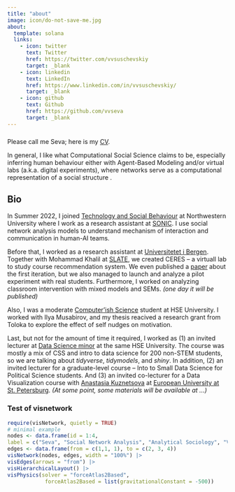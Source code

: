 ```yaml
---
title: "about"
image: icon/do-not-save-me.jpg
about:
  template: solana
  links:
    - icon: twitter
      text: Twitter
      href: https://twitter.com/vvsuschevskiy
      target: _blank
    - icon: linkedin
      text: LinkedIn
      href: https://www.linkedin.com/in/vvsuschevskiy/
      target: _blank
    - icon: github
      text: Github
      href: https://github.com/vvseva
      target: _blank
---
```


### 

Please call me Seva; here is my [CV](cv/cv_page.html).

::: {#hero-heading}
In general, I like what Computational Social Science claims to be, especially inferring human behaviour either with Agent-Based Modeling and/or virtual labs (a.k.a. digital experiments), where networks serve as a computational representation of a social structure .

## Bio

In Summer 2022, I joined [Technology and Social Behaviour](https://tsb.northwestern.edu/) at Northwestern University where I work as a research assistant at [SONIC](http://sonic.northwestern.edu/). I use social network analysis models to understand mechanism of interaction and communication in human-AI teams.

Before that, I worked as a research assistant at [Universitetet i Bergen](https://www.uib.no/en/persons/Vsevolod.Suschevskiy). Together with Mohammad Khalil at [SLATE](https://slate.uib.no/), we created CERES – a virtuall lab to study course recommendation system. We even published a [paper](https://www.researchgate.net/publication/350874550_Creating_a_Course_Recommendation_System_for_Exchange_Students) about the first iteration, but we also managed to launch and analyze a pilot experiment with real students. Furthermore, I worked on analyzing classroom intervention with mixed models and SEMs. *(one day it will be published)*

Also, I was a moderate [Computer’ish Science](https://spb.hse.ru/en/ma/computer/) student at HSE University. I worked with Ilya Musabirov, and my thesis reacived a research grant from Toloka to explore the effect of self nudges on motivation.

Last, but not for the amount of time it required, I worked as (1) an invited lecturer at [Data Science minor](https://electives.hse.ru/minor_data_spb/) at the same HSE University. The course was mostly a mix of CSS and intro to data science for 200 non-STEM students, so we are talking about *tidyverse*, *tidymodels*, and *shiny*. In addition, (2) an invited lecturer for a graduate-level course – Into to Small Data Science for Political Science students. And (3) an invited co-lecturer for a Data Visualization course with [Anastasia Kuznetsova](https://t.me/nastengraph) at [European University at St. Petersburg](https://eusp.org/programs/applied-data-analysis). *(At some point, some materials will be available at ...)*
:::

### Test of visnetwork

```r
require(visNetwork, quietly = TRUE)
# minimal example
nodes <- data.frame(id = 1:4,
label = c("Seva", "Social Network Analysis", "Analytical Sociology", "Virtual Labs"))
edges <- data.frame(from = c(1,1, 1), to = c(2, 3, 4))
visNetwork(nodes, edges, width = "100%") |> 
visEdges(arrows = "from") |> 
visHierarchicalLayout() |> 
visPhysics(solver = "forceAtlas2Based", 
            forceAtlas2Based = list(gravitationalConstant = -500))
```
